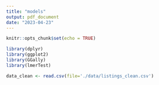 ```yaml
---
title: "models"
output: pdf_document
date: "2023-04-23"
---
```


```r
knitr::opts_chunk$set(echo = TRUE)
```

```r
library(dplyr)
library(ggplot2)
library(GGally)
library(lmerTest)
```

```r
data_clean <- read.csv(file='./data/listings_clean.csv')
```

```r

```

